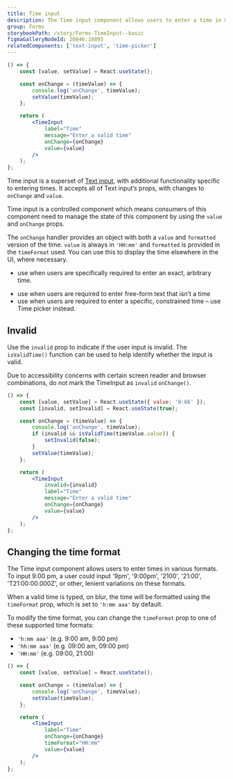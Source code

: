 ```yaml
---
title: Time input
description: The Time input component allows users to enter a time in multiple formats.
group: Forms
storybookPath: /story/Forms-TimeInput--basic
figmaGalleryNodeId: 20846:18895
relatedComponents: ['text-input', 'time-picker']
---
```


```jsx live
() => {
	const [value, setValue] = React.useState();

	const onChange = (timeValue) => {
		console.log('onChange', timeValue);
		setValue(timeValue);
	};

	return (
		<TimeInput
			label="Time"
			message="Enter a valid time"
			onChange={onChange}
			value={value}
		/>
	);
};
```

Time input is a superset of [Text input](/components/text-input), with additional functionality specific to entering times. It accepts all of Text input’s props, with changes to `onChange` and `value`.

Time input is a controlled component which means consumers of this component need to manage the state of this component by using the `value` and `onChange` props.

The `onChange` handler provides an object with both a `value` and `formatted` version of the time. `value` is always in `'HH:mm'` and `formatted` is provided in the `timeFormat` used. You can use this to display the time elsewhere in the UI, where necessary.

<DoHeading />

- use when users are specifically required to enter an exact, arbitrary time.

<DontHeading />

- use when users are required to enter free-form text that isn’t a time
- use when users are required to enter a specific, constrained time – use Time picker instead.

## Invalid

Use the `invalid` prop to indicate if the user input is invalid. The `isValidTime()` function can be used to help identify whether the input is valid.

Due to accessibility concerns with certain screen reader and browser combinations, do not mark the TimeInput as `invalid` `onChange()`.

```jsx live
() => {
	const [value, setValue] = React.useState({ value: '9:66' });
	const [invalid, setInvalid] = React.useState(true);

	const onChange = (timeValue) => {
		console.log('onChange', timeValue);
		if (invalid && isValidTime(timeValue.value)) {
			setInvalid(false);
		}
		setValue(timeValue);
	};

	return (
		<TimeInput
			invalid={invalid}
			label="Time"
			message="Enter a valid time"
			onChange={onChange}
			value={value}
		/>
	);
};
```

## Changing the time format

The Time input component allows users to enter times in various formats. To input 9:00 pm, a user could input '9pm', '9:00pm', '2100', '21:00', 'T21:00:00.000Z', or other, lenient variations on these formats.

When a valid time is typed, on blur, the time will be formatted using the `timeFormat` prop, which is set to `'h:mm aaa'` by default.

To modify the time format, you can change the `timeFormat` prop to one of these supported time formats:

- `'h:mm aaa'` (e.g. 9:00 am, 9:00 pm)
- `'hh:mm aaa'` (e.g. 09:00 am, 09:00 pm)
- `'HH:mm'` (e.g. 09:00, 21:00)

```jsx live
() => {
	const [value, setValue] = React.useState();

	const onChange = (timeValue) => {
		console.log('onChange', timeValue);
		setValue(timeValue);
	};

	return (
		<TimeInput
			label="Time"
			onChange={onChange}
			timeFormat="HH:mm"
			value={value}
		/>
	);
};
```

